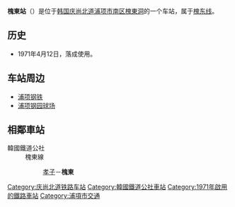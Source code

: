 {{unreferenced|time=2014-08-06T19:07:51+00:00}}
<!--座標-->{{Coord|35.996571|N|129.375064|E|format=dms|display=title}}
{{朝鮮半島車站資訊
|公司色 = #0066b3
|文字色 = 
|站名 = 槐東站<br />{{lang|en|Goedong}}
|圖片 =
|pxl = 
|圖片說明 =
|車站編號 = 
|前一站 = [[孝子站_(庆尚北道)|孝子]]
|前一站距離 =5.6
|後一站距離 =
|後一站 = 
|所屬路線 = [[槐东线|槐东线]]
|距離 = 5.6
|起點站 = [[孝子站_(庆尚北道)|孝子]]
|諺文 = 괴동역
|朝鮮漢字 = 槐東驛
|文觀部式 =Goedong-yeok 
|馬-賴式 =
|副站名 = 
|停站路線數 = 
|所屬公司 = [[韩国铁道公社|韩国铁道公社]]
|所在地 =[[庆尚北道|庆尚北道]][[浦项市|浦项市]][[南区_(浦项市)|南区]][[槐東洞|槐東洞]]572-1
|車站構造 = 地面车站
|月台配置 = 
|啟用年月日 = 1971年4月12日
|廢站年月日 = 
|上下車人次 =
|統計年度 =
|轉車 = 
|備註 = 
|全寬備註 = 
}}

'''槐東站'''（{{kor|諺=괴동역|漢=槐東驛|羅=Goedong yeok|f=y}}）是位于[[韩国|韩国]][[庆尚北道|庆尚北道]][[浦项市|浦项市]][[南区_(浦项市)|南区]][[槐東洞|槐東洞]]的一个车站，属于[[槐东线|槐东线]]。

== 历史 ==
*1971年4月12日，落成使用。

== 车站周边 ==
*[[浦项钢铁|浦项钢铁]]
*[[浦项钢园球场|浦项钢园球场]]

== 相鄰車站 ==
;韓國鐵道公社
:槐東線
::[[孝子站_(慶尚北道)|孝子]]－'''槐東'''

{{槐东线}}

[[Category:庆尚北道铁路车站|Category:庆尚北道铁路车站]]
[[Category:韓國鐵道公社車站|Category:韓國鐵道公社車站]]
[[Category:1971年啟用的鐵路車站|Category:1971年啟用的鐵路車站]]
[[Category:浦項市交通|Category:浦項市交通]]
{{铁路车站小作品}}